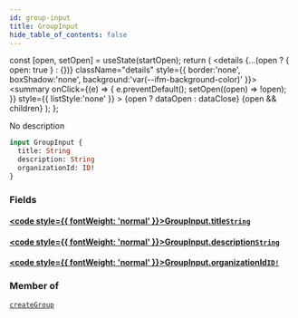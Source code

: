```yaml
---
id: group-input
title: GroupInput
hide_table_of_contents: false
---
```







  const [open, setOpen] = useState(startOpen);
  return (
    <details {...(open ? { open: true } : {})} className="details" style={{ border:'none', boxShadow:'none', background:'var(--ifm-background-color)' }}>
      <summary
        onClick={(e) => {
          e.preventDefault();
          setOpen((open) => !open);
        }}
        style={{ listStyle:'none' }}
      >
      {open ? dataOpen : dataClose}
      </summary>
      {open && children}
    </details>
  );
};




No description


```graphql
input GroupInput {
  title: String
  description: String
  organizationId: ID!
}
```


### Fields

#### [<code style={{ fontWeight: 'normal' }}>GroupInput.<b>title</b></code>](#)<Bullet />[`String`](/schema/scalars/string) <Badge class="secondary" text="scalar"/>
> 
> 

#### [<code style={{ fontWeight: 'normal' }}>GroupInput.<b>description</b></code>](#)<Bullet />[`String`](/schema/scalars/string) <Badge class="secondary" text="scalar"/>
> 
> 

#### [<code style={{ fontWeight: 'normal' }}>GroupInput.<b>organizationId</b></code>](#)<Bullet />[`ID!`](/schema/scalars/id) <Badge class="secondary" text="non-null"/> <Badge class="secondary" text="scalar"/>
> 
> 



### Member of

[`createGroup`](/schema/mutations/create-group)  <Badge class="secondary" text="mutation"/>

